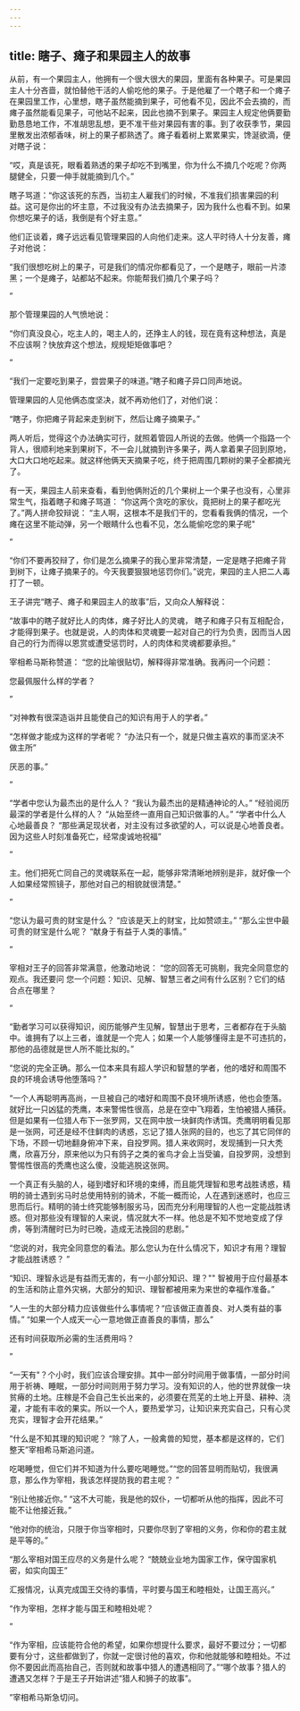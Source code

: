 ```yaml
---
---
---
```

title: 瞎子、瘫子和果园主人的故事
---



从前，有一个果园主人，他拥有一个很大很大的果园，里面有各种果子。可是果园主人十分吝啬，就怕替他干活的人偷吃他的果子。于是他雇了一个瞎子和一个瘫子在果园里工作，心里想，瞎子虽然能摘到果子，可他看不见，因此不会去摘的，而瘫子虽然能看见果子，可他站不起来，因此也摘不到果子。果园主人规定他俩要勤勤恳恳地工作，不准胡思乱想，更不准干些对果园有害的事。到了收获季节，果园里散发出浓郁香味，树上的果子都熟透了。瘫子看着树上累累果实，馋涎欲滴，便对瞎子说：

“哎，真是该死，眼看着熟透的果子却吃不到嘴里，你为什么不摘几个吃呢？你两腿健全，只要一伸手就能摘到几个。”

瞎子骂道：“你这该死的东西，当初主人雇我们的时候，不准我们损害果园的利益。这可是你出的坏主意，不过我没有办法去摘果子，因为我什么也看不到。如果你想吃果子的话，我倒是有个好主意。”

他们正谈着，瘫子远远看见管理果园的人向他们走来。这人平时待人十分友善，瘫子对他说：

“我们很想吃树上的果子，可是我们的情况你都看见了，一个是瞎子，眼前一片漆黑；一个是瘫子，站都站不起来。你能帮我们摘几个果子吗？

”

那个管理果园的人气愤地说：



“你们真没良心，吃主人的，喝主人的，还挣主人的钱，现在竟有这种想法，真是不应该啊？快放弃这个想法，规规矩矩做事吧？

”

“我们一定要吃到果子，尝尝果子的味道。”瞎子和瘫子异口同声地说。

管理果园的人见他俩态度坚决，就不再劝他们了，对他们说：

“瞎子，你把瘫子背起来走到树下，然后让瘫子摘果子。”

两人听后，觉得这个办法确实可行，就照着管园人所说的去做。他俩一个指路一个背人，很顺利地来到果树下，不一会儿就摘到许多果子，两人拿着果子回到原地，大口大口地吃起来。就这样他俩天天摘果子吃，终于把周围几颗树的果子全都摘光了。

有一天，果园主人前来查看，看到他俩附近的几个果树上一个果子也没有，心里非常生气，指着瞎子和瘫子骂道：
“你这两个贪吃的家伙，竟把树上的果子都吃光了。”两人拼命狡辩说：
“主人啊，这根本不是我们干的，您看看我俩的情况，一个瘫在这里不能动弹，另一个眼睛什么也看不见，怎么能偷吃您的果子呢"

”

“你们不要再狡辩了，你们是怎么摘果子的我心里非常清楚，一定是瞎子把瘫子背到树下，让瘫子摘果子的。今天我要狠狠地惩罚你们。”说完，果园的主人把二人毒打了一顿。

王子讲完“瞎子、瘫子和果园主人的故事”后，又向众人解释说：

“故事中的瞎子就好比人的肉体，瘫子好比人的灵魂，
瞎子和瘫子只有互相配合，才能得到果子。也就是说，人的肉体和灵魂要一起对自己的行为负责，因而当人因自己的行为而得以恩赏或遭受惩罚时，人的肉体和灵魂都要承担。”

宰相希马斯称赞道：
“您的比喻很贴切，解释得非常准确。我再问一个问题：

您最佩服什么样的学者？

”

“对神教有很深造诣并且能使自己的知识有用于人的学者。”

“怎样做才能成为这样的学者呢？
“办法只有一个，就是只做主喜欢的事而坚决不做主所”

厌恶的事。”

”

“学者中您认为最杰出的是什么人？
“我认为最杰出的是精通神论的人。”
“经验阅历最深的学者是什么样的人？
“从始至终一直用自己知识做事的人。”
“学者中什么人心地最善良？
“那些满足现状者，对主没有过多欲望的人，可以说是心地善良者。因为这些人时刻准备死亡，经常虔诚地祝福”

”

主。他们把死亡同自己的灵魂联系在一起，能够非常清晰地辨别是非，就好像一个人如果经常照镜子，那他对自己的相貌就很清楚。”

”

“您认为最可贵的财宝是什么？
“应该是天上的财宝，比如赞颂主。”
“那么尘世中最可贵的财宝是什么呢？
“献身于有益于人类的事情。”

”

宰相对王子的回答非常满意，他激动地说：
“您的回答无可挑剔，我完全同意您的观点。我还要问
您一个问题：知识、见解、智慧三者之间有什么区别？它们的结合点在哪里？

”

“勤者学习可以获得知识，阅历能够产生见解，智慧出于思考，三者都存在于头脑中。谁拥有了以上三者，谁就是一个完人；如果一个人能够懂得主是不可违抗的，那他的品德就是世人所不能比拟的。”

“您说的完全正确。那么一位本来具有超人学识和智慧的学者，他的嗜好和周围不良的环境会诱导他堕落吗？”

“一个人再聪明再高尚，一旦被自己的嗜好和周围不良环境所诱惑，他也会堕落。就好比一只凶猛的秃鹰，本来警惕性很高，总是在空中飞翔着，生怕被猎人捕获。但是如果有一位猎人布下一张罗网，又在网中放一块鲜肉作诱饵。秃鹰明明看见那是一张网，可还是经不住鲜肉的诱惑，忘记了猎人张网的目的，也忘了其它同伴的下场，不顾一切地翻身俯冲下来，自投罗网。猎人来收网时，发现捕到一只大秃鹰，欣喜万分，原来他以为只有鸽子之类的雀鸟才会上当受骗，自投罗网，没想到警惕性很高的秃鹰也这么傻，没能逃脱这张网。

一个真正有头脑的人，碰到嗜好和环境的束缚，而且能凭理智和思考战胜诱惑，精明的骑士遇到劣马时总使用特别的骑术，不能一概而论，人在遇到迷惑时，也应三思而后行。精明的骑士终究能够制服劣马，因而充分利用理智的人也一定能战胜诱惑。但对那些没有理智的人来说，情况就大不一样。他总是不知不觉地变成了俘虏，等到清醒时已为时已晚，造成无法挽回的悲剧。”

“您说的对，我完全同意您的看法。那么您认为在什么情况下，知识才有用？理智才能战胜诱惑？
”

“知识、理智永远是有益而无害的，有一小部分知识、理？""
智被用于应付最基本的生活和防止意外灾祸，大部分的知识、理智都被用来为来世的幸福作准备。”

“人一生的大部分精力应该做些什么事情呢？“应该做正直善良、对人类有益的事情。”
“如果一个人成天一心一意地做正直善良的事情，那么”

还有时间获取所必需的生活费用吗？

”

“一天有"？个小时，我们应该合理安排。其中一部分时间用于做事情，一部分时间用于祈祷、睡眠，一部分时间则用于努力学习。没有知识的人，他的世界就像一块贫瘠的土地。庄稼是不会自己生长出来的，必须要在荒芜的土地上开垦、耕种、浇灌，才能有丰收的果实。所以一个人，要热爱学习，让知识来充实自己，只有心灵充实，理智才会开花结果。”

“什么是不知其理的知识呢？
“除了人，一般禽兽的知觉，基本都是这样的，它们整天”宰相希马斯追问道。

吃喝睡觉，但它们并不知道为什么要吃喝睡觉。”“您的回答显明而贴切，我很满意，那么作为宰相，我该怎样提防我的君主呢？
”

“别让他接近你。”
“这不大可能，我是他的奴仆，一切都听从他的指挥，因此不可能不让他接近我。”

“他对你的统治，只限于你当宰相时，只要你尽到了宰相的义务，你和你的君主就是平等的。”

“那么宰相对国王应尽的义务是什么呢？
“兢兢业业地为国家工作，保守国家机密，如实向国王”

汇报情况，认真完成国王交待的事情，平时要与国王和睦相处，让国王高兴。”

“作为宰相，怎样才能与国王和睦相处呢？

”



“作为宰相，应该能符合他的希望，如果你想提什么要求，最好不要过分；一切都要有分寸，这些都做到了，你就一定很讨他的喜欢，你和他就能够和睦相处。不过你不要因此而高抬自己，否则就和故事中猎人的遭遇相同了。”“哪个故事？猎人的遭遇又怎样？于是王子开始讲述“猎人和狮子的故事”。

”宰相希马斯急切问。